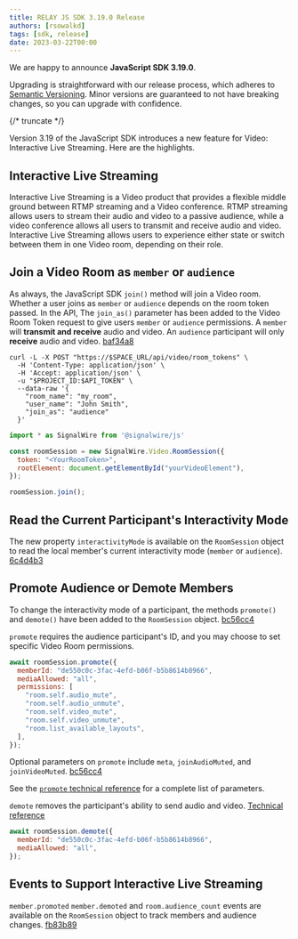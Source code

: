 ```yaml
---
title: RELAY JS SDK 3.19.0 Release
authors: [rsowalkd]
tags: [sdk, release]
date: 2023-03-22T00:00
---
```


We are happy to announce **JavaScript SDK 3.19.0**.

Upgrading is straightforward with our release process, which adheres to [Semantic Versioning](https://semver.org/).
Minor versions are guaranteed to not have breaking changes, so you can upgrade with confidence.

<ReleaseCard library="@signalwire/js" version="3.19.0" releaseType="minor"/>

{/* truncate */}

Version 3.19 of the JavaScript SDK introduces a new feature for Video: Interactive Live Streaming. Here are the highlights.

## Interactive Live Streaming

Interactive Live Streaming is a Video product that provides a flexible middle ground between RTMP streaming
and a Video conference. RTMP streaming allows users to stream their audio and video to a passive audience,
while a video conference allows all users to transmit and receive audio and video.
Interactive Live Streaming allows users to experience either state or switch between them in one
Video room, depending on their role.

## Join a Video Room as `member` or `audience`

As always, the JavaScript SDK `join()` method will join a Video room. Whether a user joins as `member`
or `audience` depends on the room token passed. In the API, The `join_as()` parameter has been added to the
Video Room Token request to give users `member` or `audience` permissions. A `member` will **transmit and receive**
audio and video. An `audience` participant will only **receive** audio and video.
[baf34a8](https://github.com/signalwire/signalwire-js/pull/631/commits/baf34a875965b7aed93ed4a7fc64767df46bb11a)

```shell
curl -L -X POST "https://$SPACE_URL/api/video/room_tokens" \
  -H 'Content-Type: application/json' \
  -H 'Accept: application/json' \
  -u "$PROJECT_ID:$API_TOKEN" \
  --data-raw '{
    "room_name": "my_room",
    "user_name": "John Smith",
    "join_as": "audience"
  }'
```

```js
import * as SignalWire from '@signalwire/js'

const roomSession = new SignalWire.Video.RoomSession({
  token: "<YourRoomToken>",
  rootElement: document.getElementById("yourVideoElement"),
});

roomSession.join();
```

## Read the Current Participant's Interactivity Mode

The new property `interactivityMode` is available on the `RoomSession` object to read the local member's current
interactivity mode (`member` or `audience`).
[6c4d4b3](https://github.com/signalwire/signalwire-js/commit/6c4d4b3dbba722537653a9f6b11fb516c107d5f2)

## Promote Audience or Demote Members
To change the interactivity mode of a participant, the methods `promote()` and `demote()`
have been added to the `RoomSession` object.
[bc56cc4](https://github.com/signalwire/signalwire-js/commit/bc56cc42497220d43085adea8f3834fbce60444b)

`promote` requires the audience participant's ID, and you may choose to set specific Video Room permissions.

```js
await roomSession.promote({
  memberId: "de550c0c-3fac-4efd-b06f-b5b8614b8966",
  mediaAllowed: "all",
  permissions: [
    "room.self.audio_mute",
    "room.self.audio_unmute",
    "room.self.video_mute",
    "room.self.video_unmute",
    "room.list_available_layouts",
  ],
});
```

Optional parameters on `promote` include `meta`, `joinAudioMuted`, and `joinVideoMuted`.
[bc56cc4](https://github.com/signalwire/signalwire-js/commit/bc56cc42497220d43085adea8f3834fbce60444b)

See the [`promote` technical reference](https://developer.signalwire.com/sdks/reference/browser-sdk/video/video-roomsession#promote)
for a complete list of parameters.

`demote` removes the participant's ability to send audio and video.
[Technical reference](https://developer.signalwire.com/sdks/reference/browser-sdk/video/video-roomsession#demote)

```js
await roomSession.demote({
  memberId: "de550c0c-3fac-4efd-b06f-b5b8614b8966",
  mediaAllowed: "all",
});
```

## Events to Support Interactive Live Streaming
`member.promoted` `member.demoted` and `room.audience_count` events are available on the
`RoomSession` object to track members and audience changes.
[fb83b89](https://github.com/signalwire/signalwire-js/commit/fb83b89b71ff5679027940e160cc16a90249675f)
